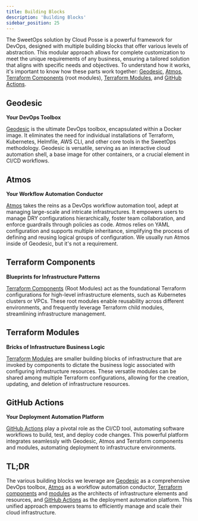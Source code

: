 ```yaml
---
title: Building Blocks
description: 'Building Blocks'
sidebar_position: 25
---
```


The SweetOps solution by Cloud Posse is a powerful framework for DevOps, designed with multiple building blocks that offer various levels of abstraction. This modular approach allows for complete customization to meet the unique requirements of any business, ensuring a tailored solution that aligns with specific needs and objectives. To understand how it works, it's important to know how these parts work together: [Geodesic](/reference/legacy/tutorials/geodesic-getting-started), [Atmos](https://atmos.tools), [Terraform Components](/components/) (root modules), [Terraform Modules](/modules/), and [GitHub Actions](/github-actions/).

## Geodesic

**Your DevOps Toolbox**

[Geodesic](/reference/legacy/tutorials/geodesic-getting-started) is the ultimate DevOps toolbox, encapsulated within a Docker image. It eliminates the need for individual installations of Terraform, Kubernetes, Helmfile, AWS CLI, and other core tools in the SweetOps methodology. Geodesic is versatile, serving as an interactive cloud automation shell, a base image for other containers, or a crucial element in CI/CD workflows.

## Atmos

**Your Workflow Automation Conductor**

[Atmos](https://atmos.tools) takes the reins as a DevOps workflow automation tool, adept at managing large-scale and intricate infrastructures. It empowers users to manage DRY configurations hierarchically, foster team collaboration, and enforce guardrails through policies as code. Atmos relies on YAML configuration and supports multiple inheritance, simplifying the process of defining and reusing logical groups of configuration. We usually run Atmos inside of Geodesic, but it's not a requirement.

## Terraform Components

**Blueprints for Infrastructure Patterns**

[Terraform Components](/components/) (Root Modules) act as the foundational Terraform configurations for high-level infrastructure elements, such as Kubernetes clusters or VPCs. These root modules enable reusability across different environments, and frequently leverage Terraform child modules, streamlining infrastructure management.

## Terraform Modules

**Bricks of Infrastructure Business Logic**

[Terraform Modules](/modules/) are smaller building blocks of infrastructure that are invoked by components to dictate the business logic associated with configuring infrastructure resources. These versatile modules can be shared among multiple Terraform configurations, allowing for the creation, updating, and deletion of infrastructure resources.

## GitHub Actions

**Your Deployment Automation Platform**

[GitHub Actions](/github-actions/) play a pivotal role as the CI/CD tool, automating software workflows to build, test, and deploy code changes. This powerful platform integrates seamlessly with Geodesic, Atmos and Terraform components and modules, automating deployment to infrastructure environments.

## TL;DR

The various building blocks we leverage are [Geodesic](/reference/legacy/tutorials/geodesic-getting-started) as a comprehensive DevOps toolbox, [Atmos](https://atmos.tools) as a workflow automation conductor, [Terraform components](/components/) and [modules](/modules/) as the architects of infrastructure elements and resources, and [GitHub Actions](/github-actions/) as the deployment automation platform. This unified approach empowers teams to efficiently manage and scale their cloud infrastructure.